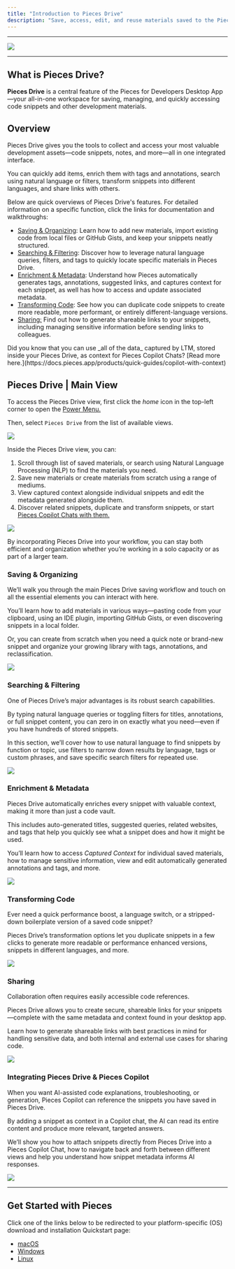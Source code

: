 ```yaml
---
title: "Introduction to Pieces Drive"
description: "Save, access, edit, and reuse materials saved to the Pieces Drive. "
---
```


---

![](https://storage.googleapis.com/hashnode_product_documentation_assets/desktop_app_assets/pfd_docs_figmas/pieces_drive.png)

---

## What is Pieces Drive?

**Pieces Drive** is a central feature of the Pieces for Developers Desktop App—your all-in-one workspace for saving, managing, and quickly accessing code snippets and other development materials. 

## Overview

Pieces Drive gives you the tools to collect and access your most valuable development assets—code snippets, notes, and more—all in one integrated interface.

You can quickly add items, enrich them with tags and annotations, search using natural language or filters, transform snippets into different languages, and share links with others.

Below are quick overviews of Pieces Drive's features. For detailed information on a specific function, click the links for documentation and walkthroughs:

- [Saving & Organizing](https://docs.pieces.app/products/desktop/drive/save-and-organize): Learn how to add new materials, import existing code from local files or GitHub Gists, and keep your snippets neatly structured.
- [Searching & Filtering](https://docs.pieces.app/products/desktop/drive/search-and-filter): Discover how to leverage natural language queries, filters, and tags to quickly locate specific materials in Pieces Drive.
- [Enrichment & Metadata](https://docs.pieces.app/products/desktop/drive/enrichment-and-metadata): Understand how Pieces automatically generates tags, annotations, suggested links, and captures context for each snippet, as well has how to access and update associated metadata.
- [Transforming Code](https://docs.pieces.app/products/desktop/drive/transforming-code): See how you can duplicate code snippets to create more readable, more performant, or entirely different-language versions.
- [Sharing:](https://docs.pieces.app/products/desktop/drive/sharing) Find out how to generate shareable links to your snippets, including managing sensitive information before sending links to colleagues.

<Tip>
  Did you know that you can use _all of the data_ captured by LTM, stored inside your Pieces Drive, as context for Pieces Copilot Chats? [Read more here.](https://docs.pieces.app/products/quick-guides/copilot-with-context)
</Tip>

## Pieces Drive | Main View

To access the Pieces Drive view, first click the _home_ icon in the top-left corner to open the [Power Menu.](https://docs.pieces.app/products/desktop/actions/power-menu)

Then, select `Pieces Drive` from the list of available views.

![](https://storage.googleapis.com/hashnode_product_documentation_assets/desktop_app_assets/pieces_drive/pieces_drive_MAIN/gifs/opening_pieces_drive_overview.gif)

Inside the Pieces Drive view, you can:

1. Scroll through list of saved materials, or search using Natural Language Processing (NLP) to find the materials you need.
2. Save new materials or create materials from scratch using a range of mediums.
3. View captured context alongside individual snippets and edit the metadata generated alongside them.
4. Discover related snippets, duplicate and transform snippets, or start [Pieces Copilot Chats with them.](https://docs.pieces.app/products/desktop/copilot/integration#enriching-chats-with-ltm-2-context)

![](https://storage.googleapis.com/hashnode_product_documentation_assets/desktop_app_assets/pieces_drive/pieces_drive_MAIN/pieces_drive_main_view.png)

By incorporating Pieces Drive into your workflow, you can stay both efficient and organization whether you’re working in a solo capacity or as part of a larger team.

### Saving & Organizing

We’ll walk you through the main Pieces Drive saving workflow and touch on all the essential elements you can interact with here.

You’ll learn how to add materials in various ways—pasting code from your clipboard, using an IDE plugin, importing GitHub Gists, or even discovering snippets in a local folder.

Or, you can create from scratch when you need a quick note or brand-new snippet and organize your growing library with tags, annotations, and reclassification.

![](https://storage.googleapis.com/hashnode_product_documentation_assets/desktop_app_assets/pieces_drive/pieces_drive_MAIN/gifs/saving_and_organizing_snippet_creation_demo.gif)

### Searching & Filtering

One of Pieces Drive’s major advantages is its robust search capabilities.

By typing natural language queries or toggling filters for titles, annotations, or full snippet content, you can zero in on exactly what you need—even if you have hundreds of stored snippets.

In this section, we’ll cover how to use natural language to find snippets by function or topic, use filters to narrow down results by language, tags or custom phrases, and save specific search filters for repeated use.

![](https://storage.googleapis.com/hashnode_product_documentation_assets/desktop_app_assets/pieces_drive/pieces_drive_MAIN/gifs/searching_filtering_pieces_drive_parent_page.gif)

### Enrichment & Metadata

Pieces Drive automatically enriches every snippet with valuable context, making it more than just a code vault.

This includes auto-generated titles, suggested queries, related websites, and tags that help you quickly see what a snippet does and how it might be used.

You’ll learn how to access _Captured Context_ for individual saved materials, how to manage sensitive information, view and edit automatically generated annotations and tags, and more.

![](https://storage.googleapis.com/hashnode_product_documentation_assets/desktop_app_assets/pieces_drive/pieces_drive_MAIN/enrichment_metadata_pieces_drive_parent_page.png)

### Transforming Code

Ever need a quick performance boost, a language switch, or a stripped-down boilerplate version of a saved code snippet?

Pieces Drive’s transformation options let you duplicate snippets in a few clicks to generate more readable or performance enhanced versions, snippets in different languages, and more.

![](https://storage.googleapis.com/hashnode_product_documentation_assets/desktop_app_assets/pieces_drive/pieces_drive_MAIN/ransforming_code_pieces_drive_parent.png)

### Sharing

Collaboration often requires easily accessible code references.

Pieces Drive allows you to create secure, shareable links for your snippets—complete with the same metadata and context found in your desktop app.

Learn how to generate shareable links with best practices in mind for handling sensitive data, and both internal and external use cases for sharing code.

![](https://storage.googleapis.com/hashnode_product_documentation_assets/desktop_app_assets/pieces_drive/pieces_drive_MAIN/sharing_pieces_drive_parent_page.png)

### Integrating Pieces Drive & Pieces Copilot

When you want AI-assisted code explanations, troubleshooting, or generation, Pieces Copilot can reference the snippets you have saved in Pieces Drive.

By adding a snippet as context in a Copilot chat, the AI can read its entire content and produce more relevant, targeted answers.

We’ll show you how to attach snippets directly from Pieces Drive into a Pieces Copilot Chat, how to navigate back and forth between different views and help you understand how snippet metadata informs AI responses.

![](https://storage.googleapis.com/hashnode_product_documentation_assets/desktop_app_assets/pieces_drive/pieces_drive_MAIN/gifs/integrating_drive_copilot_parent_page.gif)

---

## Get Started with Pieces

Click one of the links below to be redirected to your platform-specific (OS) download and installation Quickstart page:

- [macOS](https://docs.pieces.app/products/meet-pieces/macos-installation-guide)
- [Windows](https://docs.pieces.app/products/meet-pieces/windows-installation-guide)
- [Linux](https://docs.pieces.app/products/meet-pieces/linux-installation-guide)